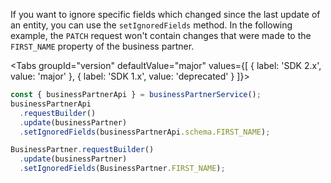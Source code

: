 
If you want to ignore specific fields which changed since the last update of an entity, you can use the `setIgnoredFields` method.
In the following example, the `PATCH` request won't contain changes that were made to the `FIRST_NAME` property of the business partner.

<Tabs groupId="version" defaultValue="major" values={[ { label: 'SDK 2.x', value: 'major' }, { label: 'SDK 1.x', value: 'deprecated' } ]}>
<TabItem value="major">

```ts
const { businessPartnerApi } = businessPartnerService();
businessPartnerApi
  .requestBuilder()
  .update(businessPartner)
  .setIgnoredFields(businessPartnerApi.schema.FIRST_NAME);
```

</TabItem>
<TabItem value="deprecated">

```ts
BusinessPartner.requestBuilder()
  .update(businessPartner)
  .setIgnoredFields(BusinessPartner.FIRST_NAME);
```

</TabItem>
</Tabs>
